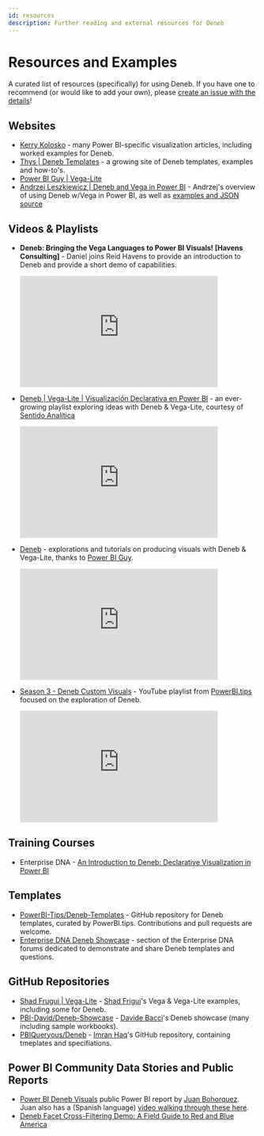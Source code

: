 ---
id: resources
description: Further reading and external resources for Deneb
---

# Resources and Examples

A curated list of resources (specifically) for using Deneb. If you have one to recommend (or would like to add your own), please [create an issue with the details](https://github.com/deneb-viz/deneb-viz.github.io/issues/new)!

## Websites

- [Kerry Kolosko](https://kerrykolosko.com/) - many Power BI-specific visualization articles, including worked
  examples for Deneb.
- [Thys | Deneb Templates](https://thysvdw.github.io/) - a growing site of Deneb templates, examples and how-to's.
- [Power BI Guy | Vega-Lite](https://powerbiguy.co/vegalite/)
- [Andrzej Leszkiewicz | Deneb and Vega in Power BI](https://powerofbi.org/dataviz-galaxy-power-bi-deneb-vega/) - Andrzej's overview of using Deneb w/Vega in Power BI, as well as [examples and JSON source](https://powerofbi.org/deneb-vega-data-visualization-examples/)

## Videos & Playlists

- **Deneb: Bringing the Vega Languages to Power BI Visuals! [Havens Consulting]** -
  Daniel joins Reid Havens to provide an introduction to Deneb and provide a short demo of capabilities.

  <iframe
    width="400"
    height="225"
    src="https://www.youtube.com/embed/bBbFyCohRwg"
    title="YouTube video player"
    frameborder="0"
    allow="accelerometer; autoplay; clipboard-write; encrypted-media; gyroscope; picture-in-picture"
    allowfullscreen
  ></iframe>

- [Deneb | Vega-Lite | Visualización Declarativa en Power BI](https://www.youtube.com/playlist?list=PLf18HMTT3dFhM6EI8Oim-cSYbhHaAvgZs) - an ever-growing playlist exploring ideas with Deneb & Vega-Lite, courtesy of [Sentido Analítica](https://www.youtube.com/channel/UCamYOVD8GwI-G530IBIw5og)

  <iframe
    width="400"
    height="225"
    src="https://www.youtube.com/embed/videoseries?list=PLf18HMTT3dFhM6EI8Oim-cSYbhHaAvgZs"
    title="YouTube video player"
    frameborder="0"
    allow="accelerometer; autoplay; clipboard-write; encrypted-media; gyroscope; picture-in-picture"
    allowfullscreen
  ></iframe>

- [Deneb](https://www.youtube.com/playlist?list=PL6oIJxyQvMGTxh4tREeKflcKVlOfGdyim) - explorations and tutorials on producing visuals with Deneb & Vega-Lite, thanks to [Power BI Guy](https://www.youtube.com/c/PowerBIGuy).

  <iframe
    width="400"
    height="225"
    src="https://www.youtube.com/embed/videoseries?list=PL6oIJxyQvMGTxh4tREeKflcKVlOfGdyim"
    title="YouTube video player"
    frameborder="0"
    allow="accelerometer; autoplay; clipboard-write; encrypted-media; gyroscope; picture-in-picture"
    allowfullscreen
  ></iframe>

- [Season 3 - Deneb Custom Visuals](https://www.youtube.com/playlist?list=PLn1m_aBmgsbEhKYRXC6Tq3e2FJubEND9b) - YouTube playlist from [PowerBI.tips](https://powerbi.tips/) focused on the exploration of Deneb.

  <iframe
    width="400"
    height="225"
    src="https://www.youtube.com/embed/videoseries?list=PLn1m_aBmgsbEhKYRXC6Tq3e2FJubEND9b"
    title="YouTube video player"
    frameborder="0"
    allow="accelerometer; autoplay; clipboard-write; encrypted-media; gyroscope; picture-in-picture"
    allowfullscreen
  ></iframe>

## Training Courses

- Enterprise DNA - [An Introduction to Deneb: Declarative Visualization in Power BI](https://portal.enterprisedna.co/p/introduction-deneb)

## Templates

- [PowerBI-Tips/Deneb-Templates](https://github.com/PowerBI-tips/Deneb-Templates) - GitHub repository for Deneb templates, curated by PowerBI.tips. Contributions and pull requests are welcome.
- [Enterprise DNA Deneb Showcase](https://forum.enterprisedna.co/c/deneb-showcase) - section of the Enterprise DNA forums dedicated to demonstrate and share Deneb templates and questions.

## GitHub Repositories

- [Shad Frugui | Vega-Lite](https://github.com/shadfrigui/vega-lite) - [Shad Frigui](https://twitter.com/shadfrigui)'s Vega & Vega-Lite examples, including some for Deneb.
- [PBI-David/Deneb-Showcase](https://github.com/PBI-David/Deneb-Showcase) - [Davide Bacci](https://www.linkedin.com/in/davbacci)'s Deneb showcase (many including sample workbooks).
- [PBIQueryous/Deneb](https://github.com/PBIQueryous/Deneb) - [Imran Haq](https://www.linkedin.com/in/imranhaqbi)'s GitHub repository, containing tmeplates and specifiations.

## Power BI Community Data Stories and Public Reports

- [Power BI Deneb Visuals](https://app.powerbi.com/view?r=eyJrIjoiNWU5YWZkZWQtOGM1NC00MWNmLWIwMWItZWJhNjY1MWJlOGQ3IiwidCI6ImFkMjE3NTNiLWNkZWItNDU1Yi1hZGI3LTc0MDg3YjFhMTM2OCJ9) public Power BI report by [Juan Bohorquez](https://www.linkedin.com/in/juan-david-bohorquez-giraldo-b37b8517b). Juan also has a (Spanish language) [video walking through these here](https://www.youtube.com/watch?v=axUX2yxX8mU).
- [Deneb Facet Cross-Filtering Demo: A Field Guide to Red and Blue America](https://community.powerbi.com/t5/Data-Stories-Gallery/Deneb-Facet-Cross-Filtering-Demo-A-Field-Guide-to-Red-and-Blue/m-p/2181673#M6154)

